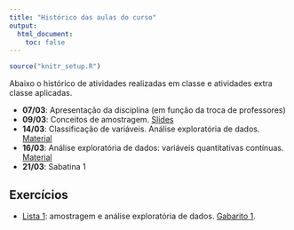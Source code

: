 ```yaml
---
title: "Histórico das aulas do curso"
output:
  html_document:
    toc: false
---
```


```r
source("knitr_setup.R")
```

Abaixo o histórico de atividades realizadas em classe e atividades extra
classe aplicadas.

- **07/03**: Apresentação da disciplina (em função da troca de professores)
- **09/03**: Conceitos de amostragem. [Slides](01_introducao_e_amostragem/01_Introducao_a_Estatistica_e_amostragem.pdf)
- **14/03**: Classificação de variáveis. Análise exploratória de dados.
  [Material](02_Analise_Exploratoria_de_Dados.html)
- **16/03**: Análise exploratória de dados: variáveis quantitativas
  contínuas. [Material](02_Analise_Exploratoria_de_Dados.html)
- **21/03**: Sabatina 1

## Exercícios

- [Lista 1][]: amostragem e análise exploratória de dados. [Gabarito 1][].



[Lista 1]: exercicios/01_Amostragem_e_Exploratoria.pdf
[Gabarito 1]: exercicios/01_Amostragem_e_Exploratoria_GABARITO.pdf
